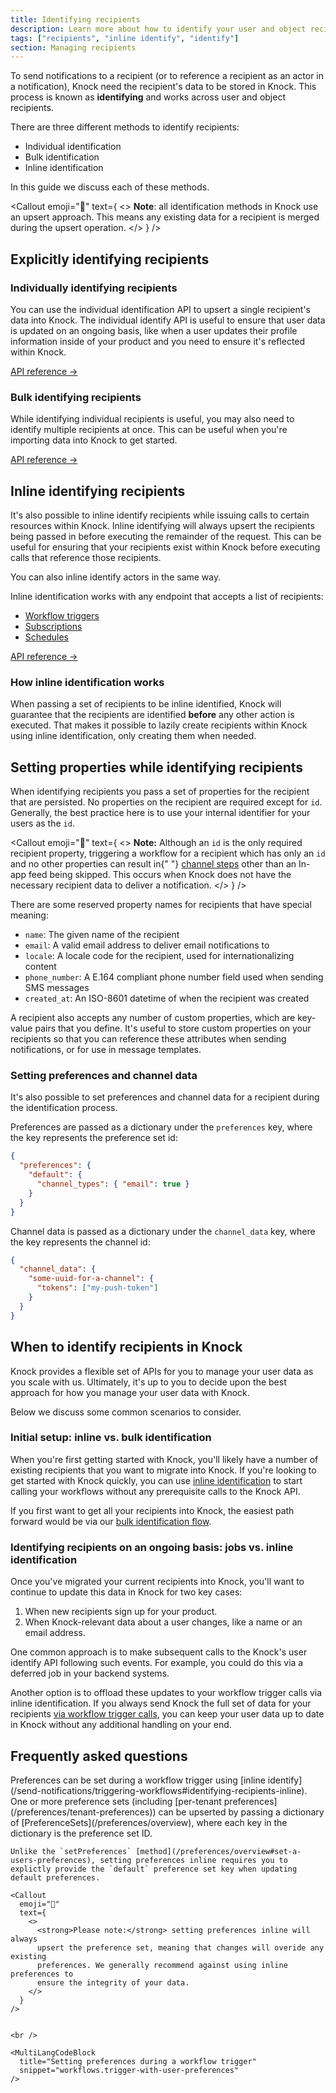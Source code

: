 ```yaml
---
title: Identifying recipients
description: Learn more about how to identify your user and object recipients to power your notifications.
tags: ["recipients", "inline identify", "identify"]
section: Managing recipients
---
```


To send notifications to a recipient (or to reference a recipient as an actor in a notification), Knock need the recipient's data to be stored in Knock. This process is known as **identifying** and works across user and object recipients.

There are three different methods to identify recipients:

- Individual identification
- Bulk identification
- Inline identification

In this guide we discuss each of these methods.

<Callout
  emoji="🌠"
  text={
    <>
      <strong>Note</strong>: all identification methods in Knock use an upsert
      approach. This means any existing data for a recipient is merged during
      the upsert operation.
    </>
  }
/>

## Explicitly identifying recipients

### Individually identifying recipients

You can use the individual identification API to upsert a single recipient's data into Knock. The individual identify API is useful to ensure that user data is updated on an ongoing basis, like when a user updates their profile information inside of your product and you need to ensure it's reflected within Knock.

<MultiLangCodeBlock snippet="users.identify" title="Identify a user" />

[API reference ->](/reference/#identify-user)

### Bulk identifying recipients

While identifying individual recipients is useful, you may also need to identify multiple recipients at once. This can be useful when you're importing data into Knock to get started.

<MultiLangCodeBlock snippet="users.bulkIdentify" title="Bulk identify users" />

[API reference ->](/reference/#bulk-identify-users)

## Inline identifying recipients

It's also possible to inline identify recipients while issuing calls to certain resources within Knock. Inline identifying will always upsert the recipients being passed in before executing the remainder of the request. This can be useful for ensuring that your recipients exist within Knock before executing calls that reference those recipients.

You can also inline identify actors in the same way.

Inline identification works with any endpoint that accepts a list of recipients:

- [Workflow triggers](/reference#trigger-workflow)
- [Subscriptions](/reference#add-subscriptions)
- [Schedules](/reference#create-schedules)

<MultiLangCodeBlock
  snippet="workflows.trigger-with-user-identification"
  title="Trigger your workflow"
/>

[API reference ->](/reference#trigger-workflow-inline-identify)

### How inline identification works

When passing a set of recipients to be inline identified, Knock will guarantee that the recipients are identified **before** any other action is executed. That makes it possible to lazily create recipients within Knock using inline identification, only creating them when needed.

## Setting properties while identifying recipients

When identifying recipients you pass a set of properties for the recipient that are persisted. No properties on the recipient are required except for `id`. Generally, the best practice here is to use your internal identifier for your users as the `id`.

<Callout
  emoji="🙈"
  text={
    <>
      <strong>Note:</strong> Although an <code>id</code> is the only required
      recipient property, triggering a workflow for a recipient which has only
      an <code>id</code> and no other properties can result in{" "}
      <a href="/designing-workflows/channel-step">channel steps</a> other than
      an In-app feed being skipped. This occurs when Knock does not have the
      necessary recipient data to deliver a notification.
    </>
  }
/>

There are some reserved property names for recipients that have special meaning:

- `name`: The given name of the recipient
- `email`: A valid email address to deliver email notifications to
- `locale`: A locale code for the recipient, used for internationalizing content
- `phone_number`: A E.164 compliant phone number field used when sending SMS messages
- `created_at`: An ISO-8601 datetime of when the recipient was created

A recipient also accepts any number of custom properties, which are key-value pairs that you define. It's useful to store custom properties on your recipients so that you can reference these attributes when sending notifications, or for use in message templates.

### Setting preferences and channel data

It's also possible to set preferences and channel data for a recipient during the identification process.

Preferences are passed as a dictionary under the `preferences` key, where the key represents the preference set id:

```json title="Setting preferences inline"
{
  "preferences": {
    "default": {
      "channel_types": { "email": true }
    }
  }
}
```

Channel data is passed as a dictionary under the `channel_data` key, where the key represents the channel id:

```json title="Setting channel data"
{
  "channel_data": {
    "some-uuid-for-a-channel": {
      "tokens": ["my-push-token"]
    }
  }
}
```

## When to identify recipients in Knock

Knock provides a flexible set of APIs for you to manage your user data as you scale with us. Ultimately, it's up to you to decide upon the best approach for how you manage your user data with Knock.

Below we discuss some common scenarios to consider.

### Initial setup: inline vs. bulk identification

When you're first getting started with Knock, you'll likely have a number of existing recipients that you want to migrate into Knock. If you're looking to get started with Knock quickly, you can use [inline identification](#inline-identifying-recipients) to start calling your workflows without any prerequisite calls to the Knock API.

If you first want to get all your recipients into Knock, the easiest path forward would be via our [bulk identification flow](#bulk-identifying-recipients).

### Identifying recipients on an ongoing basis: jobs vs. inline identification

Once you've migrated your current recipients into Knock, you'll want to continue to update this data in Knock for two key cases:

1. When new recipients sign up for your product.
2. When Knock-relevant data about a user changes, like a name or an email address.

One common approach is to make subsequent calls to the Knock's user identify API following such events. For example, you could do this via a deferred job in your backend systems.

Another option is to offload these updates to your workflow trigger calls via inline identification. If you always send Knock the full set of data for your recipients [via workflow trigger calls](/reference#trigger-workflow-inline-identify), you can keep your user data up to date in Knock without any additional handling on your end.

## Frequently asked questions

<AccordionGroup>
  <Accordion title="Can I set a user's preferences while inline identifying?">
    Preferences can be set during a workflow trigger using [inline identify](/send-notifications/triggering-workflows#identifying-recipients-inline). One or more preference sets (including [per-tenant preferences](/preferences/tenant-preferences)) can be upserted by passing a dictionary of [PreferenceSets](/preferences/overview), where each key in the dictionary is the preference set ID.

    Unlike the `setPreferences` [method](/preferences/overview#set-a-users-preferences), setting preferences inline requires you to explictly provide the `default` preference set key when updating default preferences.

    <Callout
      emoji="🚨"
      text={
        <>
          <strong>Please note:</strong> setting preferences inline will always
          upsert the preference set, meaning that changes will overide any existing
          preferences. We generally recommend against using inline preferences to
          ensure the integrity of your data.
        </>
      }
    />


    <br />

    <MultiLangCodeBlock
      title="Setting preferences during a workflow trigger"
      snippet="workflows.trigger-with-user-preferences"
    />

  </Accordion>
</AccordionGroup>
